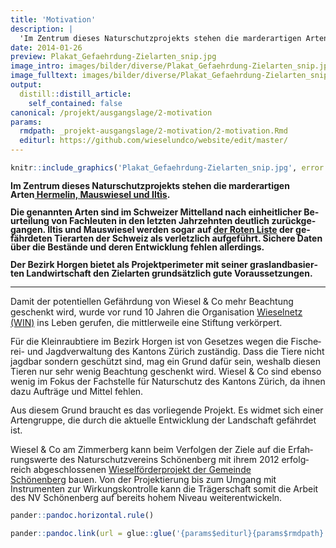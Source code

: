 ```yaml
---
title: 'Motivation'
description: |
  'Im Zentrum dieses Naturschutzprojekts stehen die marderartigen Arten Hermelin, Mauswiesel und Iltis.  Die genannten Arten sind im Schweizer Mittelland nach einheitlicher Beurteilung von Fachleuten in den letzten Jahrzehnten deutlich zurückgegangen. Iltis und Mauswiesel werden sogar auf der Roten Liste der gefährdeten Tierarten der Schweiz als verletzlich aufgeführt. Sichere Daten über die Bestände und deren Entwicklung fehlen allerdings. Der Bezirk Horgen bietet als Projektperimeter mit seiner graslandbasierten Landwirtschaft den Zielarten grundsätzlich gute Voraussetzungen.'
date: 2014-01-26
preview: Plakat_Gefaehrdung-Zielarten_snip.jpg
image_intro: images/bilder/diverse/Plakat_Gefaehrdung-Zielarten_snip.jpg
image_fulltext: images/bilder/diverse/Plakat_Gefaehrdung-Zielarten_snip.jpg
output:
  distill::distill_article:
    self_contained: false
canonical: /projekt/ausgangslage/2-motivation
params:
  rmdpath: _projekt-ausgangslage/2-motivation/2-motivation.Rmd
  editurl: https://github.com/wieselundco/website/edit/master/
---
```



```r
knitr::include_graphics('Plakat_Gefaehrdung-Zielarten_snip.jpg', error = FALSE) #images/bilder/diverse/Plakat_Gefaehrdung-Zielarten_snip.jpg
```

**<span lang="DE" style="line-height: 13.984px;">Im Zentrum dieses
Naturschutzprojekts stehen die marderartigen Arten[ Hermelin, Mauswiesel
und
Iltis](faszination-kleinraubtiere/unsere-leitarten/12-who-is-who). </span>**

**<span lang="DE" style="line-height: 13.984px;">Die genannten Arten
sind im Schweizer Mittelland nach einheitlicher Beurteilung von
Fachleuten in den letzten Jahrzehnten deutlich zurückgegangen. Iltis und
Mauswiesel werden sogar auf [der Roten
Liste](http://www.artenschutz.ch/RLDetails/RL1_S%C3%A4uger.pdf) der
gefährdeten Tierarten der Schweiz als verletzlich aufgeführt. Sichere
Daten über die Bestände und deren Entwicklung fehlen
allerdings.</span>**

**<span lang="DE" style="line-height: 13.984px;">Der Bezirk
Horgen bietet als Projektperimeter mit seiner graslandbasierten
Landwirtschaft den Zielarten grundsätzlich
gute Voraussetzungen.</span>**

------------------------------------------------------------------------

Damit der potentiellen Gefährdung von Wiesel & Co mehr Beachtung
geschenkt wird, wurde vor rund 10 Jahren die Organisation [Wieselnetz
(WIN)](http://www.wieselnetz.ch) ins Leben gerufen, die mittlerweile
eine Stiftung verkörpert.

<span lang="DE"
style="mso-bidi-font-size: 10.0pt; line-height: 115%; mso-bidi-font-family: Arial;">Für
die Kleinraubtiere im Bezirk Horgen ist von Gesetzes wegen die
Fischerei- und Jagdverwaltung des Kantons Zürich zuständig. Dass die
Tiere nicht jagdbar sondern geschützt sind, mag ein Grund dafür sein,
weshalb diesen Tieren nur sehr wenig Beachtung geschenkt wird. Wiesel &
Co sind ebenso wenig im Fokus der Fachstelle für Naturschutz des Kantons
Zürich, da ihnen dazu Aufträge und Mittel fehlen.</span>

<span lang="DE"
style="mso-bidi-font-size: 10.0pt; line-height: 115%; mso-bidi-font-family: Arial;">Aus
diesem Grund braucht es das vorliegende Projekt. Es widmet sich einer
Artengruppe, die durch die aktuelle Entwicklung der Landschaft gefährdet
ist.</span>

<span lang="DE"
style="mso-bidi-font-size: 10.0pt; line-height: 115%; mso-bidi-font-family: Arial;">Wiesel
& Co am Zimmerberg kann beim Verfolgen der Ziele auf die Erfahrungswerte
des Naturschutzvereins Schönenberg mit ihrem 2012 erfolgreich
abgeschlossenen [Wieselförderprojekt der Gemeinde
Schönenberg](projekt/ausgangslage/11-das-wieselfoerderprojekt-der-gemeinde-schoenenberg-2009-2012) </span><span
style="line-height: 13.984000205993652px;">bauen. Von der Projektierung
bis zum Umgang mit Instrumenten zur Wirkungskontrolle kann die
Trägerschaft somit die Arbeit des NV Schönenberg auf bereits hohem
Niveau weiterentwickeln.</span>

```r
pander::pandoc.horizontal.rule()

pander::pandoc.link(url = glue::glue('{params$editurl}{params$rmdpath}'),text = 'Artikel bearbeiten')
```

<!--http://wieselundco.ch/projekt/ausgangslage/2-motivation-->
